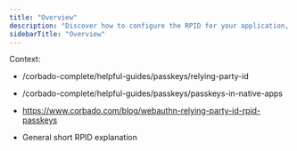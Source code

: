 ```yaml
---
title: "Overview"
description: "Discover how to configure the RPID for your application, particularly in complex scenarios involving both web and native/mobile applications running in parallel."
sidebarTitle: "Overview"
---
```


Context:
- /corbado-complete/helpful-guides/passkeys/relying-party-id
- /corbado-complete/helpful-guides/passkeys/passkeys-in-native-apps
- https://www.corbado.com/blog/webauthn-relying-party-id-rpid-passkeys

- General short RPID explanation
